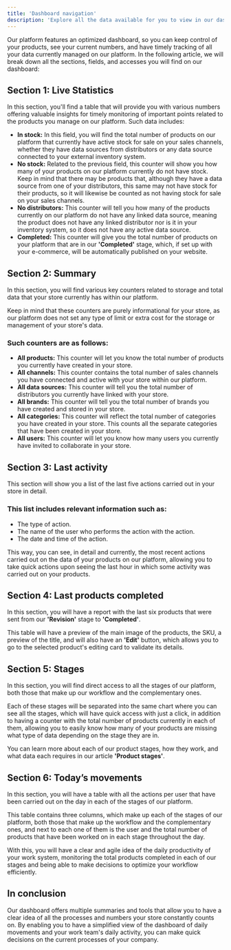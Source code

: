 ```yaml
---
title: 'Dashboard navigation'
description: 'Explore all the data available for you to view in our dashboard.'
---
```


Our platform features an optimized dashboard, so you can keep control of your products, see your current numbers, and have timely tracking of all your data currently managed on our platform. In the following article, we will break down all the sections, fields, and accesses you will find on our dashboard:

## Section 1: Live Statistics

In this section, you'll find a table that will provide you with various numbers offering valuable insights for timely monitoring of important points related to the products you manage on our platform. Such data includes:

- **In stock:** In this field, you will find the total number of products on our platform that currently have active stock for sale on your sales channels, whether they have data sources from distributors or any data source connected to your external inventory system.
- **No stock:** Related to the previous field, this counter will show you how many of your products on our platform currently do not have stock. Keep in mind that there may be products that, although they have a data source from one of your distributors, this same may not have stock for their products, so it will likewise be counted as not having stock for sale on your sales channels.
- **No distributors:** This counter will tell you how many of the products currently on our platform do not have any linked data source, meaning the product does not have any linked distributor nor is it in your inventory system, so it does not have any active data source.
- **Completed:** This counter will give you the total number of products on your platform that are in our **'Completed'** stage, which, if set up with your e-commerce, will be automatically published on your website.

## Section 2: Summary

In this section, you will find various key counters related to storage and total data that your store currently has within our platform.

Keep in mind that these counters are purely informational for your store, as our platform does not set any type of limit or extra cost for the storage or management of your store's data.

### Such counters are as follows:

- **All products:** This counter will let you know the total number of products you currently have created in your store.
- **All channels:** This counter contains the total number of sales channels you have connected and active with your store within our platform.
- **All data sources:** This counter will tell you the total number of distributors you currently have linked with your store.
- **All brands:** This counter will tell you the total number of brands you have created and stored in your store.
- **All categories:** This counter will reflect the total number of categories you have created in your store. This counts all the separate categories that have been created in your store.
- **All users:** This counter will let you know how many users you currently have invited to collaborate in your store.

## Section 3: Last activity

This section will show you a list of the last five actions carried out in your store in detail.

### This list includes relevant information such as:

- The type of action.
- The name of the user who performs the action with the action.
- The date and time of the action.

This way, you can see, in detail and currently, the most recent actions carried out on the data of your products on our platform, allowing you to take quick actions upon seeing the last hour in which some activity was carried out on your products.

## Section 4: Last products completed

In this section, you will have a report with the last six products that were sent from our **'Revision'** stage to **'Completed'**.

This table will have a preview of the main image of the products, the SKU, a preview of the title, and will also have an **'Edit'** button, which allows you to go to the selected product's editing card to validate its details.

## Section 5: Stages

In this section, you will find direct access to all the stages of our platform, both those that make up our workflow and the complementary ones.

Each of these stages will be separated into the same chart where you can see all the stages, which will have quick access with just a click, in addition to having a counter with the total number of products currently in each of them, allowing you to easily know how many of your products are missing what type of data depending on the stage they are in.

You can learn more about each of our product stages, how they work, and what data each requires in our article **'Product stages'**.

## Section 6: Today’s movements

In this section, you will have a table with all the actions per user that have been carried out on the day in each of the stages of our platform.

This table contains three columns, which make up each of the stages of our platform, both those that make up the workflow and the complementary ones, and next to each one of them is the user and the total number of products that have been worked on in each stage throughout the day.

With this, you will have a clear and agile idea of the daily productivity of your work system, monitoring the total products completed in each of our stages and being able to make decisions to optimize your workflow efficiently.

## In conclusion

Our dashboard offers multiple summaries and tools that allow you to have a clear idea of all the processes and numbers your store constantly counts on. By enabling you to have a simplified view of the dashboard of daily movements and your work team's daily activity, you can make quick decisions on the current processes of your company.